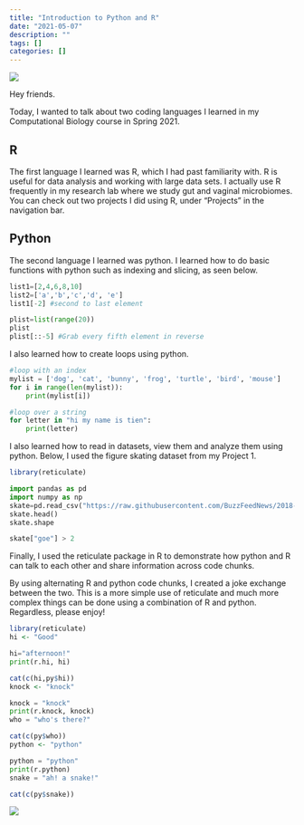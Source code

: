 ```yaml
---
title: "Introduction to Python and R"
date: "2021-05-07" 
description: ""
tags: []
categories: []
---
```


![](/img/cat.jpg)

Hey friends.

Today, I wanted to talk about two coding languages I learned in my Computational Biology course in Spring 2021.

## R
The first language I learned was R, which I had past familiarity with. R is useful for data analysis and working with large data sets. I actually use R frequently in my research lab where we study gut and vaginal microbiomes. You can check out two projects I did using R, under "Projects" in the navigation bar.

## Python

The second language I learned was python. I learned how to do basic functions with python such as indexing and slicing, as seen below.

```python
list1=[2,4,6,8,10]
list2=['a','b','c','d', 'e']
list1[-2] #second to last element

plist=list(range(20))
plist
plist[::-5] #Grab every fifth element in reverse
```

I also learned how to create loops using python.

```python
#loop with an index
mylist = ['dog', 'cat', 'bunny', 'frog', 'turtle', 'bird', 'mouse']
for i in range(len(mylist)):
    print(mylist[i])
```

```python
#loop over a string
for letter in "hi my name is tien":
    print(letter)
```

I also learned how to read in datasets, view them and analyze them using python. Below, I used the figure skating dataset from my Project 1.

```R
library(reticulate)
```

```python
import pandas as pd
import numpy as np
skate=pd.read_csv("https://raw.githubusercontent.com/BuzzFeedNews/2018-02-olympic-figure-skating-analysis/master/data/judged-aspects.csv",index_col=0)
skate.head()
skate.shape

skate["goe"] > 2
```

Finally, I used the reticulate package in R to demonstrate how python and R can talk to each other and share information across code chunks.

By using alternating R and python code chunks, I created a joke exchange between the two. This is a more simple use of reticulate and much more complex things can be done using a combination of R and python. Regardless, please enjoy!

```R
library(reticulate)
hi <- "Good"
```

```python
hi="afternoon!"
print(r.hi, hi)
```

```R
cat(c(hi,py$hi))
knock <- "knock"
```
```python
knock = "knock"
print(r.knock, knock)
who = "who's there?"
```

```R
cat(c(py$who))
python <- "python"
```

```python
python = "python"
print(r.python)
snake = "ah! a snake!"
```

```R
cat(c(py$snake))
```

![](/img/snake.jpg)